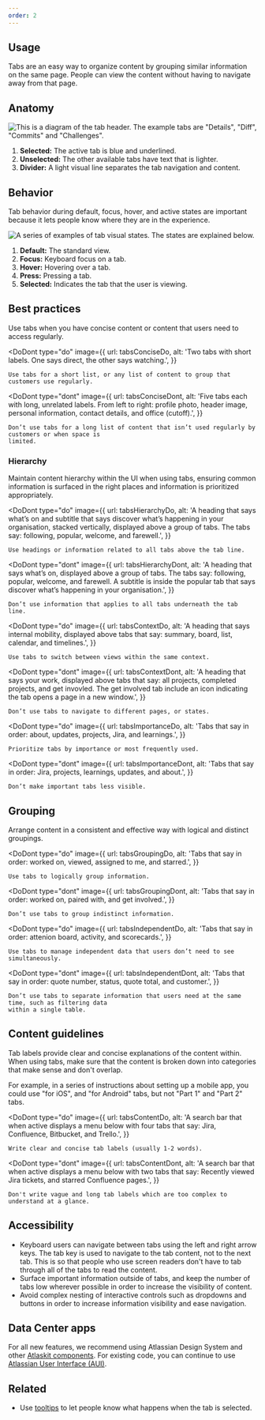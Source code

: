 ```yaml
---
order: 2
---
```



## Usage

Tabs are an easy way to organize content by grouping similar information on the same page. People
can view the content without having to navigate away from that page.

## Anatomy

![This is a diagram of the tab header. The example tabs are "Details", "Diff", "Commits" and "Challenges".](images/tabs-anatomy.png)

1. **Selected:** The active tab is blue and underlined.
2. **Unselected:** The other available tabs have text that is lighter.
3. **Divider:** A light visual line separates the tab navigation and content.

## Behavior

Tab behavior during default, focus, hover, and active states are important because it lets people
know where they are in the experience.

![A series of examples of tab visual states. The states are explained below.](images/tabs-behavior.png)

1. **Default:** The standard view.
2. **Focus:** Keyboard focus on a tab.
3. **Hover:** Hovering over a tab.
4. **Press:** Pressing a tab.
5. **Selected:** Indicates the tab that the user is viewing.

## Best practices

Use tabs when you have concise content or content that users need to access regularly.

<DoDont
	type="do"
	image={{
		url: tabsConciseDo,
		alt: 'Two tabs with short labels. One says direct, the other says watching.',
	}}
>
	Use tabs for a short list, or any list of content to group that customers use regularly.
</DoDont>

<DoDont
	type="dont"
	image={{
		url: tabsConciseDont,
		alt: 'Five tabs each with long, unrelated labels. From left to right: profile photo, header image, personal information, contact details, and office (cutoff).',
	}}
>
	Don’t use tabs for a long list of content that isn’t used regularly by customers or when space is
	limited.
</DoDont>

### Hierarchy

Maintain content hierarchy within the UI when using tabs, ensuring common information is surfaced in
the right places and information is prioritized appropriately.

<DoDont
	type="do"
	image={{
		url: tabsHierarchyDo,
		alt: 'A heading that says what’s on and subtitle that says discover what’s happening in your organisation, stacked vertically, displayed above a group of tabs. The tabs say: following, popular, welcome, and farewell.',
	}}
>
	Use headings or information related to all tabs above the tab line.
</DoDont>

<DoDont
	type="dont"
	image={{
		url: tabsHierarchyDont,
		alt: 'A heading that says what’s on, displayed above a group of tabs. The tabs say: following, popular, welcome, and farewell. A subtitle is inside the popular tab that says discover what’s happening in your organisation.',
	}}
>
	Don’t use information that applies to all tabs underneath the tab line.
</DoDont>

<DoDont
	type="do"
	image={{
		url: tabsContextDo,
		alt: 'A heading that says internal mobility, displayed above tabs that say: summary, board, list, calendar, and timelines.',
	}}
>
	Use tabs to switch between views within the same context.
</DoDont>

<DoDont
	type="dont"
	image={{
		url: tabsContextDont,
		alt: 'A heading that says your work, displayed above tabs that say: all projects, completed projects, and get invovled. The get involved tab include an icon indicating the tab opens a page in a new window.',
	}}
>
	Don’t use tabs to navigate to different pages, or states.
</DoDont>

<DoDont
	type="do"
	image={{
		url: tabsImportanceDo,
		alt: 'Tabs that say in order: about, updates, projects, Jira, and learnings.',
	}}
>
	Prioritize tabs by importance or most frequently used.
</DoDont>

<DoDont
	type="dont"
	image={{
		url: tabsImportanceDont,
		alt: 'Tabs that say in order: Jira, projects, learnings, updates, and about.',
	}}
>
	Don’t make important tabs less visible.
</DoDont>

## Grouping

Arrange content in a consistent and effective way with logical and distinct groupings.

<DoDont
	type="do"
	image={{
		url: tabsGroupingDo,
		alt: 'Tabs that say in order: worked on, viewed, assigned to me, and starred.',
	}}
>
	Use tabs to logically group information.
</DoDont>

<DoDont
	type="dont"
	image={{
		url: tabsGroupingDont,
		alt: 'Tabs that say in order: worked on, paired with, and get involved.',
	}}
>
	Don’t use tabs to group indistinct information.
</DoDont>

<DoDont
	type="do"
	image={{
		url: tabsIndependentDo,
		alt: 'Tabs that say in order: attenion board, activity, and scorecards.',
	}}
>
	Use tabs to manage independent data that users don’t need to see simultaneously.
</DoDont>

<DoDont
	type="dont"
	image={{
		url: tabsIndependentDont,
		alt: 'Tabs that say in order: quote number, status, quote total, and customer.',
	}}
>
	Don’t use tabs to separate information that users need at the same time, such as filtering data
	within a single table.
</DoDont>

## Content guidelines

Tab labels provide clear and concise explanations of the content within. When using tabs, make sure
that the content is broken down into categories that make sense and don't overlap.

For example, in a series of instructions about setting up a mobile app, you could use "for iOS", and
"for Android" tabs, but not "Part 1" and "Part 2" tabs.

<DoDont
	type="do"
	image={{
		url: tabsContentDo,
		alt: 'A search bar that when active displays a menu below with four tabs that say: Jira, Confluence, Bitbucket, and Trello.',
	}}
>
	Write clear and concise tab labels (usually 1-2 words).
</DoDont>

<DoDont
	type="dont"
	image={{
		url: tabsContentDont,
		alt: 'A search bar that when active displays a menu below with two tabs that say: Recently viewed Jira tickets, and starred Confluence pages.',
	}}
>
	Don't write vague and long tab labels which are too complex to understand at a glance.
</DoDont>

## Accessibility

- Keyboard users can navigate between tabs using the left and right arrow keys. The tab key is used
  to navigate to the tab content, not to the next tab. This is so that people who use screen readers
  don't have to tab through all of the tabs to read the content.
- Surface important information outside of tabs, and keep the number of tabs low wherever possible
  in order to increase the visibility of content.
- Avoid complex nesting of interactive controls such as dropdowns and buttons in order to increase
  information visibility and ease navigation.

## Data Center apps

For all new features, we recommend using Atlassian Design System and other
[Atlaskit components](https://atlaskit.atlassian.com/). For existing code, you can continue to use
[Atlassian User Interface (AUI)](https://aui.atlassian.com/).

## Related

- Use [tooltips](/components/tooltip) to let people know what happens when the tab is selected.
